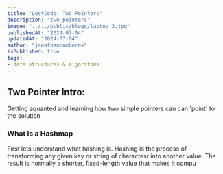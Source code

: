 ```yaml
---
title: "LeetCode: Two Pointers"
description: "two pointers"
image: "../../public/blogs/laptop_3.jpg"
publishedAt: "2024-07-04"
updatedAt: "2024-07-04"
author: "jonathancamberos"
isPublished: true
tags: 
- data structures & algorithms
---
```



## Two Pointer Intro:

Getting aquanted and learning how two simple pointers can can 'point' to the solution

### What is a Hashmap
First lets understand what hashing is. Hashing is the process of transforming any given key 
or string of charactesr into another value. The result is normally a shorter, fixed-length
value that makes it compu

## 